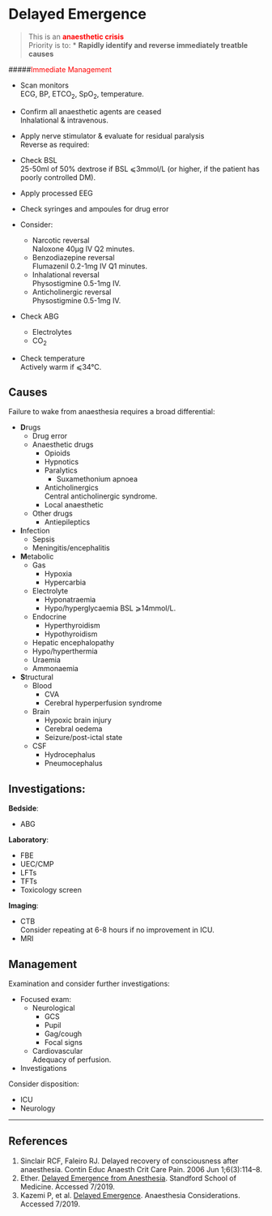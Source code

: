 # Delayed Emergence


> This is an <span style="color:red">**anaesthetic crisis**</span>\
> Priority is to:
>* **Rapidly identify and reverse immediately treatble causes**


#####<span style="color:red">Immediate Management</span>

* Scan monitors\
ECG, BP, ETCO~2~, SpO~2~, temperature.
* Confirm all anaesthetic agents are ceased\
Inhalational & intravenous.
* Apply nerve stimulator & evaluate for residual paralysis\
Reverse as required:

* Check BSL\
25-50ml of 50% dextrose if BSL ⩽3mmol/L (or higher, if the patient has poorly controlled DM).
* Apply processed EEG
* Check syringes and ampoules for drug error
* Consider:
	* Narcotic reversal\
	Naloxone 40μg IV Q2 minutes.
	* Benzodiazepine reversal\
	Flumazenil 0.2-1mg IV Q1 minutes.
	* Inhalational reversal\
	Physostigmine 0.5-1mg IV.
	* Anticholinergic reversal\
	Physostigmine 0.5-1mg IV.
* Check ABG
	* Electrolytes
	* CO~2~
* Check temperature\
Actively warm if ⩽34°C.


## Causes


Failure to wake from anaesthesia requires a broad differential:

* **D**rugs
	* Drug error
	* Anaesthetic drugs
		* Opioids
		* Hypnotics
		* Paralytics
			* Suxamethonium apnoea
		* Anticholinergics\
		Central anticholinergic syndrome.
		* Local anaesthetic
	* Other drugs
		* Antiepileptics
* **I**nfection
	* Sepsis
	* Meningitis/encephalitis
* **M**etabolic
	* Gas
		* Hypoxia
		* Hypercarbia
	* Electrolyte
		* Hyponatraemia
		* Hypo/hyperglycaemia
		BSL ⩾14mmol/L.
	* Endocrine
		* Hyperthyroidism
		* Hypothyroidism
	* Hepatic encephalopathy
	* Hypo/hyperthermia
	* Uraemia
	* Ammonaemia
* **S**tructural
	* Blood
		* CVA
		* Cerebral hyperperfusion syndrome
	* Brain
		* Hypoxic brain injury
		* Cerebral oedema
		* Seizure/post-ictal state
	* CSF
		* Hydrocephalus
		* Pneumocephalus

## Investigations:

**Bedside**:

* ABG


**Laboratory**:

* FBE
* UEC/CMP
* LFTs
* TFTs
* Toxicology screen


**Imaging**:

* CTB\
Consider repeating at 6-8 hours if no improvement in ICU.
* MRI


## Management

Examination and consider further investigations:

* Focused exam:
	* Neurological
		* GCS
		* Pupil
		* Gag/cough
		* Focal signs
	* Cardiovascular\
	Adequacy of perfusion.
* Investigations

Consider disposition:

* ICU
* Neurology


---

## References

1. Sinclair RCF, Faleiro RJ. Delayed recovery of consciousness after anaesthesia. Contin Educ Anaesth Crit Care Pain. 2006 Jun 1;6(3):114–8. 
2. Ether. [Delayed Emergence from Anesthesia](http://ether.stanford.edu/delayed_emergence.html). Standford School of Medicine. Accessed 7/2019.
3. Kazemi P, et al. [Delayed Emergence](https://www.anesthesiaconsiderations.com/delayed-emergence). Anaesthesia Considerations. Accessed 7/2019.